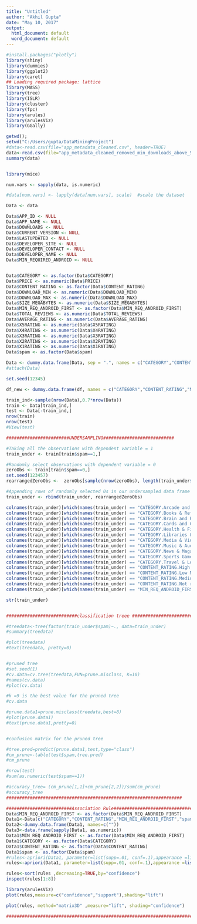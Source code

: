 ```yaml
---
title: "Untitled"
author: "Akhil Gupta"
date: "May 10, 2017"
output:
  html_document: default
  word_document: default
---
```


```r
#install.packages("plotly")
library(shiny)
library(dummies) 
library(ggplot2) 
library(caret) 
## Loading required package: lattice 
library(MASS) 
library(tree) 
library(ISLR) 
library(cluster) 
library(fpc) 
library(arules) 
library(arulesViz)
library(GGally)

getwd();
setwd("C:/Users/gupta/DataMiningProject")
#data<-read.csv(file="app_metadata_cleaned.csv", header=TRUE)
data<-read.csv(file="app_metadata_cleaned_removed_min_downloads_above_5m.csv", header=TRUE)
summary(data)


library(mice)

num.vars <- sapply(data, is.numeric)

#data[num.vars] <- lapply(data[num.vars], scale)  #scale the dataset

Data <- data

Data$APP_ID <- NULL
Data$APP_NAME <- NULL
Data$DOWNLOADS <- NULL
Data$CURRENT_VERSION <- NULL
Data$LASTUPDATED <- NULL
Data$DEVELOPER_SITE <- NULL
Data$DEVELOPER_CONTACT <- NULL
Data$DEVELOPER_NAME <- NULL
Data$MIN_REQUIRED_ANDROID <- NULL


Data$CATEGORY <- as.factor(Data$CATEGORY)
Data$PRICE <- as.numeric(Data$PRICE)
Data$CONTENT_RATING <- as.factor(Data$CONTENT_RATING)
Data$DOWNLOAD_MIN <- as.numeric(Data$DOWNLOAD_MIN)
Data$DOWNLOAD_MAX <- as.numeric(Data$DOWNLOAD_MAX)
Data$SIZE_MEGABYTES <- as.numeric(Data$SIZE_MEGABYTES)
Data$MIN_REQ_ANDROID_FIRST <- as.factor(Data$MIN_REQ_ANDROID_FIRST)
Data$TOTAL_REVIEWS <- as.numeric(Data$TOTAL_REVIEWS)
Data$AVERAGE_RATING <- as.numeric(Data$AVERAGE_RATING)
Data$X5RATING <- as.numeric(Data$X5RATING)
Data$X4RATING <- as.numeric(Data$X4RATING)
Data$X3RATING <- as.numeric(Data$X3RATING)
Data$X2RATING <- as.numeric(Data$X2RATING)
Data$X1RATING <- as.numeric(Data$X1RATING)
Data$spam <- as.factor(Data$spam)

Data <- dummy.data.frame(Data, sep = ".", names = c("CATEGORY","CONTENT_RATING","MIN_REQ_ANDROID_FIRST"))
#attach(Data)

set.seed(12345)

df_new <- dummy.data.frame(df, names = c("CATEGORY","CONTENT_RATING","MIN_REQ_ANDROID_FIRST"), sep = ".")

train_ind<-sample(nrow(Data),0.7*nrow(Data))
train <- Data[train_ind,]
test <- Data[-train_ind,]
nrow(train)
nrow(test)
#View(test)

########################UNDERSAMPLING###########################

#Taking all the observations with dependent variable = 1
train_under <- train[train$spam==1,]

#Randomly select observations with dependent variable = 0
zeroObs <- train[train$spam==0,]
set.seed(123457)
rearrangedZeroObs <-  zeroObs[sample(nrow(zeroObs), length(train_under$spam)),]

#Appending rows of randomly selected 0s in our undersampled data frame
train_under <- rbind(train_under, rearrangedZeroObs)

colnames(train_under)[which(names(train_under) == "CATEGORY.Arcade and Action")] <- "CATEGORY.ArcadeandAction"
colnames(train_under)[which(names(train_under) == "CATEGORY.Books & Reference")] <- "CATEGORY.BooksReference"
colnames(train_under)[which(names(train_under) == "CATEGORY.Brain and Puzzle")] <- "CATEGORY.BrainandPuzzle"
colnames(train_under)[which(names(train_under) == "CATEGORY.Cards and Casino")] <- "CATEGORY.CardsandCasino"
colnames(train_under)[which(names(train_under) == "CATEGORY.Health & Fitness")] <- "CATEGORY.HealthFitness"
colnames(train_under)[which(names(train_under) == "CATEGORY.Libraries & Demo")] <- "CATEGORY.LibrariesDemo"
colnames(train_under)[which(names(train_under) == "CATEGORY.Media & Video")] <- "CATEGORY.MediaVideo"
colnames(train_under)[which(names(train_under) == "CATEGORY.Music & Audio")] <- "CATEGORY.MusicAudio"
colnames(train_under)[which(names(train_under) == "CATEGORY.News & Magazines")] <- "CATEGORY.NewsMAgazines"
colnames(train_under)[which(names(train_under) == "CATEGORY.Sports Games")] <- "CATEGORY.SportsGames"
colnames(train_under)[which(names(train_under) == "CATEGORY.Travel & Local")] <- "CATEGORY.TravelLocal"
colnames(train_under)[which(names(train_under) == "CONTENT_RATING.High Maturity")] <- "CONTENT_RATING.HighMaturity"
colnames(train_under)[which(names(train_under) == "CONTENT_RATING.Low Maturity")] <- "CONTENT_RATING.LowMaturity"
colnames(train_under)[which(names(train_under) == "CONTENT_RATING.Medium Maturity")] <- "CONTENT_RATING.MediumMaturity"
colnames(train_under)[which(names(train_under) == "CONTENT_RATING.Not rated")] <- "CONTENT_RATING.Notrated"
colnames(train_under)[which(names(train_under) == "MIN_REQ_ANDROID_FIRST.Varies with device")] <- "MIN_REQ_ANDROID_FIRST.Varieswithdevice"

str(train_under)


###########################classification treee ################################

#treedata<-tree(factor(train_under$spam)~., data=train_under)
#summary(treedata)

#plot(treedata) 
#text(treedata, pretty=0)


#pruned tree
#set.seed(1) 
#cv.data=cv.tree(treedata,FUN=prune.misclass, K=10) 
#names(cv.data)
#plot(cv.data)

#k =9 is the best value for the pruned tree
#cv.data

#prune.data1=prune.misclass(treedata,best=8) 
#plot(prune.data1) 
#text(prune.data1,pretty=0)


#confusion matrix for the pruned tree

#tree.pred=predict(prune.data1,test,type="class") 
#cm_prune<-table(test$spam,tree.pred) 
#cm_prune

#nrow(test)
#sum(as.numeric(test$spam==1))

#accuracy_tree= (cm_prune[1,1]+cm_prune[2,2])/sum(cm_prune)
#accuracy_tree
###################################################################

#########################Association Rule########################################
Data$MIN_REQ_ANDROID_FIRST <- as.factor(Data$MIN_REQ_ANDROID_FIRST)
Data1<-Data[c("CATEGORY","CONTENT_RATING","MIN_REQ_ANDROID_FIRST","spam")]
Data2<-dummy.data.frame(Data1, names=c(""))
Data3<-data.frame(sapply(Data1, as.numeric))
Data1$MIN_REQ_ANDROID_FIRST <- as.factor(Data$MIN_REQ_ANDROID_FIRST)
Data1$CATEGORY <- as.factor(Data$CATEGORY)
Data1$CONTENT_RATING <- as.factor(Data$CONTENT_RATING)
Data1$spam <- as.factor(Data$spam)
#rules<-apriori(Data1, parameter=list(supp=.01, conf=.1),appearance =list(default="lhs",rhs="spam=1"), control=list(verbose=F))
rules<-apriori(Data1, parameter=list(supp=.01, conf=.1),appearance =list(default="lhs",rhs="spam=1"), control=list(verbose=F))

rules<-sort(rules ,decreasing=TRUE,by="confidence") 
inspect(rules[1:8])

library(arulesViz)
plot(rules,measure=c("confidence","support"),shading="lift")

plot(rules, method="matrix3D" ,measure="lift", shading="confidence")

#################################################################################






```

